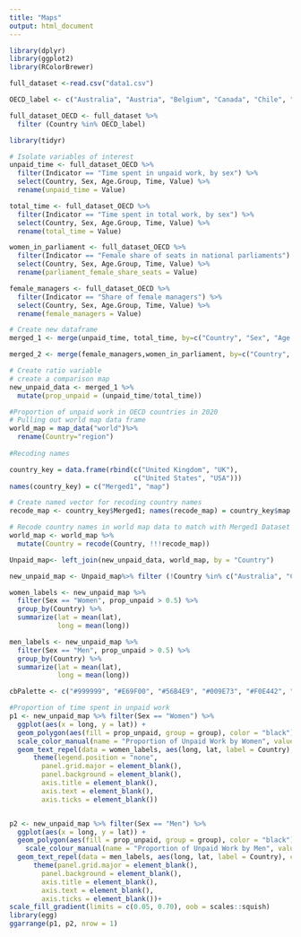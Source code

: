 ```yaml
---
title: "Maps"
output: html_document
---
```


```r
library(dplyr)
library(ggplot2)
library(RColorBrewer)
```


```r
full_dataset <-read.csv("data1.csv")
```


```r
OECD_label <- c("Australia", "Austria", "Belgium", "Canada", "Chile", "Colombia", "Costa Rica", "Czech Republic", "Denmark", "Estonia", "Finland", "France", "Germany", "Greece", "Hungary", "Iceland", "Ireland", "Israel", "Italy", "Japan", "Korea", "Latvia", "Lithuania", "Luxembourg", "Mexico", "Netherlands", "New Zealand", "Norway", "Poland", "Portugal", "Slovak Republic", "Slovenia", "Spain", "Sweden", "Switzerland", "Turkey", "United Kingdom", "United States")

full_dataset_OECD <- full_dataset %>%
  filter (Country %in% OECD_label)
```



```r
library(tidyr)

# Isolate variables of interest
unpaid_time <- full_dataset_OECD %>%
  filter(Indicator == "Time spent in unpaid work, by sex") %>%
  select(Country, Sex, Age.Group, Time, Value) %>%
  rename(unpaid_time = Value)

total_time <- full_dataset_OECD %>%
  filter(Indicator == "Time spent in total work, by sex") %>%
  select(Country, Sex, Age.Group, Time, Value) %>%
  rename(total_time = Value)

women_in_parliament <- full_dataset_OECD %>%
  filter(Indicator == "Female share of seats in national parliaments") %>%
  select(Country, Sex, Age.Group, Time, Value) %>%
  rename(parliament_female_share_seats = Value)

female_managers <- full_dataset_OECD %>%
  filter(Indicator == "Share of female managers") %>%
  select(Country, Sex, Age.Group, Time, Value) %>%
  rename(female_managers = Value)

# Create new dataframe
merged_1 <- merge(unpaid_time, total_time, by=c("Country", "Sex", "Age.Group", "Time"))

merged_2 <- merge(female_managers,women_in_parliament, by=c("Country", "Sex", "Age.Group", "Time"))

# Create ratio variable
# create a comparison map 
new_unpaid_data <- merged_1 %>%
  mutate(prop_unpaid = (unpaid_time/total_time))
```

```r
#Proportion of unpaid work in OECD countries in 2020 
# Pulling out world map data frame
world_map = map_data("world")%>%
  rename(Country="region")
    
#Recoding names

country_key = data.frame(rbind(c("United Kingdom", "UK"), 
                               c("United States", "USA")))
names(country_key) = c("Merged1", "map")

# Create named vector for recoding country names
recode_map <- country_key$Merged1; names(recode_map) = country_key$map

# Recode country names in world map data to match with Merged1 Dataset
world_map <- world_map %>%
  mutate(Country = recode(Country, !!!recode_map))

Unpaid_map<- left_join(new_unpaid_data, world_map, by = "Country")

new_unpaid_map <- Unpaid_map%>% filter (!Country %in% c("Australia", "Canada", "Japan", "Korea", "United States", "Mexico", "New Zealand"))

women_labels <- new_unpaid_map %>%
  filter(Sex == "Women", prop_unpaid > 0.5) %>%
  group_by(Country) %>%
  summarize(lat = mean(lat),
            long = mean(long))

men_labels <- new_unpaid_map %>%
  filter(Sex == "Men", prop_unpaid > 0.5) %>%
  group_by(Country) %>%
  summarize(lat = mean(lat),
            long = mean(long))

cbPalette <- c("#999999", "#E69F00", "#56B4E9", "#009E73", "#F0E442", "#0072B2", "#D55E00", "#CC79A7")

#Proportion of time spent in unpaid work 
p1 <- new_unpaid_map %>% filter(Sex == "Women") %>%
  ggplot(aes(x = long, y = lat)) +
  geom_polygon(aes(fill = prop_unpaid, group = group), color = "black")+
  scale_color_manual(name = "Proportion of Unpaid Work by Women", values = cbPalette) +
  geom_text_repel(data = women_labels, aes(long, lat, label = Country), color = "orange") +
      theme(legend.position = "none",
        panel.grid.major = element_blank(), 
        panel.background = element_blank(),
        axis.title = element_blank(), 
        axis.text = element_blank(),
        axis.ticks = element_blank())


p2 <- new_unpaid_map %>% filter(Sex == "Men") %>%
  ggplot(aes(x = long, y = lat)) +
  geom_polygon(aes(fill = prop_unpaid, group = group), color = "black") +
    scale_colour_manual(name = "Proportion of Unpaid Work by Men", values = cbPalette) +
  geom_text_repel(data = men_labels, aes(long, lat, label = Country), color = "orange") +
      theme(panel.grid.major = element_blank(), 
        panel.background = element_blank(),
        axis.title = element_blank(), 
        axis.text = element_blank(),
        axis.ticks = element_blank())+
scale_fill_gradient(limits = c(0.05, 0.70), oob = scales::squish)
library(egg)
ggarrange(p1, p2, nrow = 1)
```

